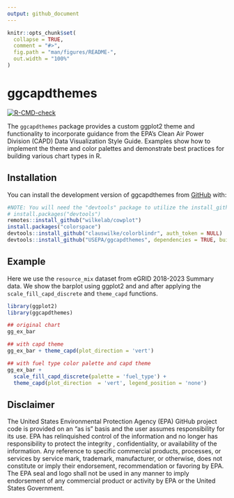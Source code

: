 ```yaml
---
output: github_document
---
```


<!-- README.md is generated from README.Rmd. Please edit that file -->

```r
knitr::opts_chunk$set(
  collapse = TRUE,
  comment = "#>",
  fig.path = "man/figures/README-",
  out.width = "100%"
)
```

# ggcapdthemes

<!-- badges: start -->
[![R-CMD-check](https://github.com/usepa/ggcapdthemes/actions/workflows/R-CMD-check.yaml/badge.svg)](https://github.com/usepa/ggcapdthemes/actions/workflows/R-CMD-check.yaml)
<!-- badges: end -->

The `ggcapdthemes` package provides a custom ggplot2 theme and functionality to incorporate guidance from the EPA's Clean Air Power Division (CAPD) Data Visualization Style Guide. Examples show how to implement the theme and color palettes and demonstrate best practices for building various chart types in R.

## Installation

You can install the development version of ggcapdthemes from [GitHub](https://github.com/) with:

```r
#NOTE: You will need the "devtools" package to utilize the install_github function
# install.packages("devtools")
remotes::install_github("wilkelab/cowplot")
install.packages("colorspace")
devtools::install_github("clauswilke/colorblindr", auth_token = NULL)
devtools::install_github("USEPA/ggcapdthemes", dependencies = TRUE, build_vignettes = TRUE)
```

## Example

Here we use the `resource_mix` dataset from eGRID 2018-2023 Summary data. We show the barplot using ggplot2 and and after applying the `scale_fill_capd_discrete` and `theme_capd` functions.

```r
library(ggplot2)
library(ggcapdthemes)

## original chart
gg_ex_bar

## with capd theme
gg_ex_bar + theme_capd(plot_direction = 'vert')

## with fuel type color palette and capd theme
gg_ex_bar +
  scale_fill_capd_discrete(palette = 'fuel_type') +
  theme_capd(plot_direction  = 'vert', legend_position = 'none') 
```

## Disclaimer

The United States Environmental Protection Agency (EPA) GitHub project code is provided on an "as is" basis and the user assumes responsibility for its use.  EPA has relinquished control of the information and no longer has responsibility to protect the integrity , confidentiality, or availability of the information.  Any reference to specific commercial products, processes, or services by service mark, trademark, manufacturer, or otherwise, does not constitute or imply their endorsement, recommendation or favoring by EPA.  The EPA seal and logo shall not be used in any manner to imply endorsement of any commercial product or activity by EPA or the United States Government.
